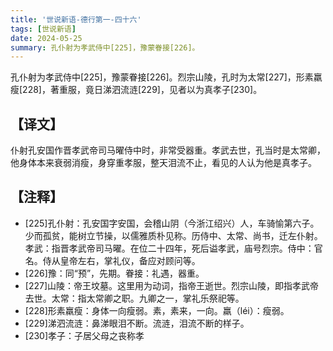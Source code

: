 ```yaml
---
title: '世说新语-德行第一-四十六'
tags: [世说新语]
date: 2024-05-25
summary: 孔仆射为孝武侍中[225]，豫蒙眷接[226]。
---
```


孔仆射为孝武侍中[225]，豫蒙眷接[226]。烈宗山陵，孔时为太常[227]，形素羸瘦[228]，著重服，竟日涕泗流涟[229]，见者以为真孝子[230]。

## 【译文】

仆射孔安国作晋孝武帝司马曜侍中时，非常受器重。孝武去世，孔当时是太常卿，他身体本来衰弱消瘦，身穿重孝服，整天泪流不止，看见的人认为他是真孝子。

## 【注释】

- [225]孔仆射：孔安国字安国，会稽山阴（今浙江绍兴）人，车骑愉第六子。少而孤贫，能树立节操，以儒雅质朴见称。历侍中、太常、尚书，迁左仆射。孝武：指晋孝武帝司马曜。在位二十四年，死后谥孝武，庙号烈宗。侍中：官名。侍从皇帝左右，掌礼仪，备应对顾问等。
- [226]豫：同“预”，先期。眷接：礼遇，器重。
- [227]山陵：帝王坟墓。这里用为动词，指帝王逝世。烈宗山陵，即指孝武帝去世。太常：指太常卿之职。九卿之一，掌礼乐祭祀等。
- [228]形素羸瘦：身体一向瘦弱。素，素来，一向。羸（léi）：瘦弱。
- [229]涕泗流涟：鼻涕眼泪不断。流涟，泪流不断的样子。
- [230]孝子：子居父母之丧称孝
